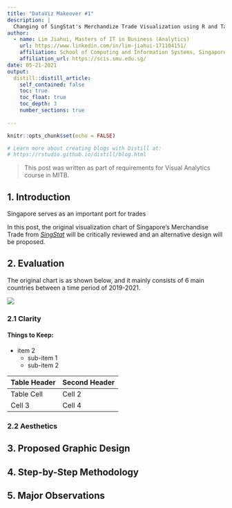 ```yaml
---
title: "DataViz Makeover #1"
description: |
  Changing of SingStat's Merchandize Trade Visualization using R and Tableau.
author:
  - name: Lim Jiahui, Masters of IT in Business (Analytics) 
    url: https://www.linkedin.com/in/lim-jiahui-171104151/
    affiliation: School of Computing and Information Systems, Singapore Management University
    affiliation_url: https://scis.smu.edu.sg/
date: 05-21-2021
output:
  distill::distill_article:
    self_contained: false
    toc: true
    toc_float: true
    toc_depth: 3
    number_sections: true
    
---
```



```r
knitr::opts_chunk$set(echo = FALSE)

# Learn more about creating blogs with Distill at:
# https://rstudio.github.io/distill/blog.html

```

>This post was written as part of requirements for Visual Analytics course in MITB.

## 1. Introduction
Singapore serves as an important port for trades 

In this post, the original visualization chart of Singapore's Merchandise Trade from [_SingStat_](https://www.singstat.gov.sg/find-data/search-by-theme/trade-and-investment/merchandise-trade/latest-data) will be critically reviewed and an alternative design will be proposed.

## 2. Evaluation

The original chart is as shown below, and it mainly consists of 6 main countries between a time period of 2019-2021.

![](img/originalchart.png)

### 2.1 Clarity

#### Things to Keep:
* item 2
  + sub-item 1
  + sub-item 2


Table Header | Second Header
-------------| -------------
Table Cell   | Cell 2
Cell 3       | Cell 4



### 2.2 Aesthetics



## 3. Proposed Graphic Design


## 4. Step-by-Step Methodology



## 5. Major Observations













